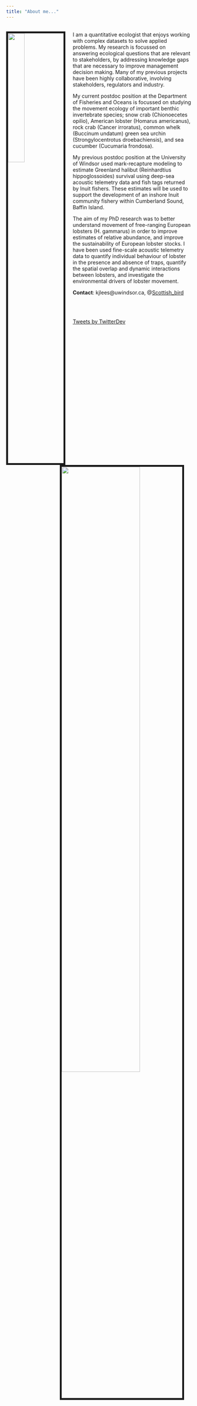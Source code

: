 ```yaml
---
title: "About me..."
---
```

<br>
<img src= "images/KIRSTY.jpg" style="width:30%; border:5px solid; margin-right: 20px" align= "left"> 
I am a quantitative ecologist that enjoys working with complex datasets to solve applied problems. My research is focussed on answering ecological questions that are relevant to stakeholders, by addressing knowledge gaps that are necessary to improve management decision making. Many of my previous projects have been highly collaborative, involving stakeholders, regulators and industry. 

My current postdoc position at the Department of Fisheries and Oceans is focussed on studying the movement ecology of important benthic invertebrate species; snow crab (Chionoecetes opilio), American lobster (Homarus americanus), rock crab (Cancer irroratus), common whelk (Buccinum undatum) green sea urchin (Strongylocentrotus droebachiensis), and sea cucumber (Cucumaria frondosa). 

My previous postdoc position at the University of Windsor used mark-recapture modeling to estimate Greenland halibut (Reinhardtius hippoglossoides) survival using deep-sea acoustic telemetry data and fish tags returned by Inuit fishers. These estimates will be used to support the development of an inshore Inuit community fishery within Cumberland Sound, Baffin Island. 

The aim of my PhD research was to better understand movement of free-ranging European lobsters (H. gammarus) in order to improve estimates of relative abundance, and improve the sustainability of European lobster stocks. I have been used fine-scale acoustic telemetry data to quantify individual behaviour of lobster in the presence and absence of traps, quantify the spatial overlap and dynamic interactions between lobsters, and investigate the environmental drivers of lobster movement.

**Contact**: kjlees@uwindsor.ca, @[Scottish_bird](http://twitter.com/Scottish_Bird)

<br><br>

<img src= "images/LOBSTER.jpg" style="width:65%; border:5px solid; margin-right: 20px" align= "right"> 

<a class="twitter-timeline" href="https://twitter.com/Scottish_Bird" data-width="280" data-height="400">Tweets by TwitterDev</a> <script async src="https://platform.twitter.com/widgets.js" charset="utf-8"></script>